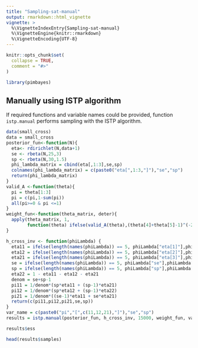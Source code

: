 ```yaml
---
title: "Sampling-sat-manual"
output: rmarkdown::html_vignette
vignette: >
  %\VignetteIndexEntry{Sampling-sat-manual}
  %\VignetteEngine{knitr::rmarkdown}
  %\VignetteEncoding{UTF-8}
---
```


```r
knitr::opts_chunk$set(
  collapse = TRUE,
  comment = "#>"
)
```

```r
library(pimbayes)
```

## Manually using ISTP algorithm

If required functions and variable names could be provided, function `istp.manual` performs sampling with the ISTP algorithm.

```r
data(small_cross)
data = small_cross
posterior_fun<-function(N){
  eta<- rdirichlet(N,data+1)
  se <- rbeta(N,25,3)
  sp <- rbeta(N,30,1.5)
  phi_lambda_matrix = cbind(eta[,1:3],se,sp)
  colnames(phi_lambda_matrix) = c(paste0("eta[",1:3,"]"),"se","sp")
  return(phi_lambda_matrix)
}
valid_A <-function(theta){
  pi = theta[1:3]
  pi = c(pi,1-sum(pi))
  all(pi>=0 & pi <=1)
}
weight_fun<-function(theta_matrix, deter){
  apply(theta_matrix, 1,
        function(theta) ifelse(valid_A(theta),(theta[4]+theta[5]-1)^(-2),0))
}

h_cross_inv <- function(phiLambda) {
  eta11 = ifelse(length(names(phiLambda)) == 5, phiLambda["eta[1]"],phiLambda[1])
  eta12 = ifelse(length(names(phiLambda)) == 5, phiLambda["eta[2]"],phiLambda[2])
  eta21 = ifelse(length(names(phiLambda)) == 5, phiLambda["eta[3]"],phiLambda[3])
  se = ifelse(length(names(phiLambda)) == 5, phiLambda["se"],phiLambda[4])
  sp = ifelse(length(names(phiLambda)) == 5, phiLambda["sp"],phiLambda[5])
  eta22 = 1 - eta11 - eta12 - eta21
  denom = se+sp-1
  pi11 = 1/denom*(sp*eta11 + (sp-1)*eta21)
  pi12 = 1/denom*(sp*eta12 + (sp-1)*eta22)
  pi21 = 1/denom*((se-1)*eta11 + se*eta21)
  return(c(pi11,pi12,pi21,se,sp))
}
var_name = c(paste0("pi","[",c(11,12,21),"]"),"se","sp")
results = istp.manual(posterior_fun, h_cross_inv, 15000, weight_fun, var_name)

results$ess

head(results$samples)
```

